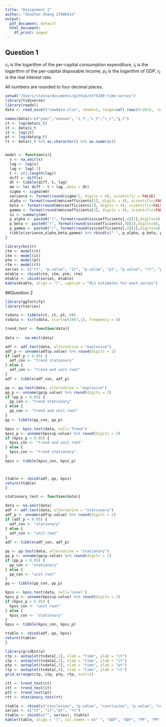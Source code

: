 ```yaml
---
title: "Assignment 2"
author: "Shuofan Zhang 27886913"
output:
  pdf_document: default
  html_document:
    df_print: paged
---
```


## Question 1

$c_t$ is the logarithm of the per-capital consumption expenditure, $i_t$ is the logarithm of the per-capital disposable income, $p_t$ is the logarithm of GDP, $r_t$ is the real interest rate.

All numbers are rounded to four decimal places.

```r
setwd("/Users/stanza/documents/github/etf5200-time-series")
library(tidyverse)
library(readxl)
data <- read_excel("newdata.xlsx", sheet=1, range=cell_rows(9:261),  na="n/a")

names(data)<-c("year","season", "i_t","c_t","r_t","g_t")
ct <- log(data$c_t)
it <- data$i_t
it <- log(it)
pt <- log(data$g_t)
rt <- data$r_t %>% as.character() %>% as.numeric()


model <- function(x){
  x <- na.omit(x)
  lag <- lag(x)
  lag <- lag[-1]
  t <- c(1:length(lag))
  diff <- diff(x)
  dt <- tibble(diff, t, lag)
  mm <- lm( diff ~ t + lag ,data = dt)
  sigma <- sigma(mm)
  variance <- format(round(sigma^2, digits = 4), scientific = FALSE)
  alpha <- format(round(mm$coefficients[1], digits = 4), scientific=FALSE)
  beta <- format(round(mm$coefficients[2], digits = 4), scientific=FALSE)
  gamma <- format(round(mm$coefficients[3], digits = 4), scientific=FALSE)
  ss <- summary(mm)
  p_alpha <- paste0("(", format(round(ss$coefficients[,4][1],digits=4), scientific=FALSE), ")")
  p_beta <- paste0("(", format(round(ss$coefficients[,4][2],digits=4), scientific=FALSE), ")")
  p_gamma <- paste0("(", format(round(ss$coefficients[,4][3],digits=4), scientific=FALSE), ")")
  tibble(variance,alpha,beta,gamma) %>% rbind(c(" ", p_alpha, p_beta, p_gamma)) %>% return()
}

```

```r
library(knitr)
ctm <- model(ct)
itm <- model(it)
ptm <- model(pt)
rtm <- model(rt)
series <- c("ct", "p.value", "it", "p.value", "pt", "p.value", "rt", "p.value")
mtable <- rbind(ctm, itm, ptm, rtm)
mtable <- cbind(series, mtable)
kable(mtable, align = "l", caption = "OLS estimates for each series")
```



##Question 2

```r

library(ggfortify)
library(tseries)

tsdata <- tibble(ct, it, pt, rt)
tsdata <- ts(tsdata, start=c(1947,1), frequency = 4)

trend_test <- function(data){
  
data <-  na.omit(data)

adf <- adf.test(data, alternative = "explosive")
adf_p <- unname(adf$p.value) %>% round(digits = 2)
if (adf_p < 0.05) {
  adf_con <- "trend stationary"
} else {
  adf_con <- "trend and unit root"
}
adf <- tibble(adf_con, adf_p) 

pp <- pp.test(data, alternative = "explosive")
pp_p <- unname(pp$p.value) %>% round(digits = 2)
if (pp_p < 0.05) {
  pp_con <- "trend stationary"
} else {
  pp_con <- "trend and unit root"
}
pp <- tibble(pp_con, pp_p) 

kpss <- kpss.test(data, null='Trend')
kpss_p <- unname(kpss$p.value) %>% round(digits = 2)
if (kpss_p < 0.05) {
  kpss_con <- "trend and unit root"
} else {
  kpss_con <- "trend stationary"
}
kpss <- tibble(kpss_con, kpss_p)



ttable <- cbind(adf, pp, kpss) 
return(ttable)
}

stationary_test <- function(data){

data <- na.omit(data) 
adf <- adf.test(data, alternative = "stationary")
adf_p <- unname(adf$p.value) %>% round(digits = 2)
if (adf_p < 0.05) {
  adf_con <- "stationary"
} else {
  adf_con <- "unit root"
}
adf <- tibble(adf_con, adf_p) 

pp <- pp.test(data, alternative = "stationary")
pp_p <- unname(pp$p.value) %>% round(digits = 2)
if (pp_p < 0.05) {
  pp_con <- "stationary"
} else {
  pp_con <- "unit root"
}
pp <- tibble(pp_con, pp_p) 

kpss <- kpss.test(data, null='Level')
kpss_p <- unname(kpss$p.value) %>% round(digits = 2)
if (kpss_p < 0.05) {
  kpss_con <- "unit root"
} else {
  kpss_con <- "stationary"
}
kpss <- tibble(kpss_con, kpss_p)

ttable <- cbind(adf, pp, kpss) 
return(ttable)
}
```

```r
library(gridExtra)
ctp <- autoplot(tsdata[,1], xlab = "time", ylab = "ct")
itp <- autoplot(tsdata[,2], xlab = "time", ylab = "it")
ptp <- autoplot(tsdata[,3], xlab = "time", ylab = "pt")
rtp <- autoplot(tsdata[,4], xlab = "time", ylab = "rt")
grid.arrange(ctp, itp, ptp, rtp, ncol=2)
```


```r
ctt <- trend_test(ct)
itt <- trend_test(it)
ptt <- trend_test(pt)
rtt <- stationary_test(rt)

ttable <- rbind(c("conclusion", "p.value", "conclusion", "p.value", "conclusion","p.value"), ctt, itt, ptt, rtt)
series <- c("ct", "it","pt", "rt")
ttable <- cbind(c("", series), ttable)
kable(ttable, align = "l", col.names = c(" ", "ADF", "ADF", "PP", "PP", "KPSS", "KPSS"), caption = "Three unit root tests")

```

















